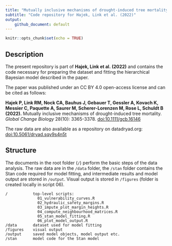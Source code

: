 ```yaml
---
title: "Mutually inclusive mechanisms of drought-induced tree mortality"
subtitle: "Code repository for Hajek, Link et al. (2022)" 
output: 
    github_document: default
---
```


```r
knitr::opts_chunk$set(echo = TRUE)
```

## Description
The present repository is part of **Hajek, Link et al. (2022)** and contains the code necessary for preparing the dataset and fitting the hierarchical Bayesian model described in the paper.

The paper was published under an CC BY 4.0 open-access license and can be cited as follows: 

**Hajek P, Link RM, Nock CA, Bauhus J, Gebauer T, Gessler A, Kovach K, Messier C, Paquette A, Saurer M, Scherer-Lorenzen M, Rose L, Schuldt B (2022).** Mutually inclusive mechanisms of drought-induced tree mortality. _Global Change Biology_ 28(10): 3365-3378. [doi:10.1111/gcb.16146](https://doi.org/10.1111/gcb.16146)

The raw data are also available as a repository on datadryad.org: [doi:10.5061/dryad.sqv9s4n5t](https://www.doi.org/10.5061/dryad.sqv9s4n5t)

## Structure
The documents in the root folder (`/`) perform the basic steps of the data analysis.
The raw data are in the `/data` folder, the `/stan` folder contains the Stan code required for
model fitting, and intermediate results and model output are stored in `/output`.
Visual output is stored in `/figures` (folder is created locally in script 06).

``` 
/           top-level scripts:
              01_vulnerability_curves.R
              02_hydraulic_safety_margins.R
              03_impute_plot_margin_heights.R
              04_compute_neighbourhood_matrices.R
              05_stan_model_fitting.R
              06_plot_model_output.R           
/data       dataset used for model fitting
/figures    visual output
/output     saved model objects, model output etc.
/stan       model code for the Stan model
```